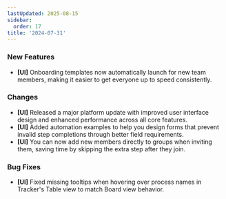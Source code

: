 ```yaml
---
lastUpdated: 2025-08-15
sidebar:
  order: 17
title: '2024-07-31'
---
```


### New Features

- **[UI]** Onboarding templates now automatically launch for new team members, making it easier to get everyone up to speed consistently.

### Changes

- **[UI]** Released a major platform update with improved user interface design and enhanced performance across all core features.
- **[UI]** Added automation examples to help you design forms that prevent invalid step completions through better field requirements.
- **[UI]** You can now add new members directly to groups when inviting them, saving time by skipping the extra step after they join.

### Bug Fixes

- **[UI]** Fixed missing tooltips when hovering over process names in Tracker's Table view to match Board view behavior.